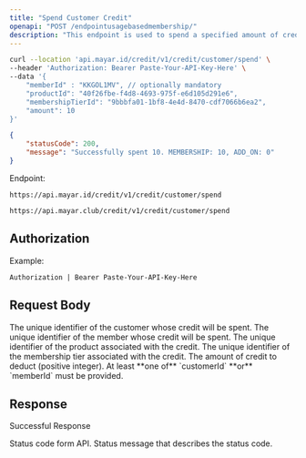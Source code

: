 ```yaml
---
title: "Spend Customer Credit"
openapi: "POST /endpointusagebasedmembership/"
description: "This endpoint is used to spend a specified amount of credit from a customer’s or member’s account on particular membership tier."
---
```


<RequestExample>

```bash Request Example
curl --location 'api.mayar.id/credit/v1/credit/customer/spend' \
--header 'Authorization: Bearer Paste-Your-API-Key-Here' \
--data '{
    "memberId" : "KKGOL1MV", // optionally mandatory
    "productId": "40f26fbe-f4d8-4693-975f-e6d105d291e6",
    "membershipTierId": "9bbbfa01-1bf8-4e4d-8470-cdf7066b6ea2",
    "amount": 10
}'
```

</RequestExample>

<ResponseExample>

```json Response Example 200
{
    "statusCode": 200,
    "message": "Successfully spent 10. MEMBERSHIP: 10, ADD_ON: 0"
}
```

</ResponseExample>

Endpoint:

<CodeGroup>

```Production Production
https://api.mayar.id/credit/v1/credit/customer/spend
```


```Sandbox Sandbox
https://api.mayar.club/credit/v1/credit/customer/spend
```

</CodeGroup>

## Authorization

<ResponseField name="Authorization" type="string" required>
  Example:

  `Authorization | Bearer Paste-Your-API-Key-Here`
</ResponseField>

## Request Body

<ParamField query="memberId" path="memberId" type="string">
  The unique identifier of the customer whose credit will be spent.
</ParamField>

<ParamField query="customerId" path="customerId" type="string">
  The unique identifier of the member whose credit will be spent.
</ParamField>

<ParamField query="productId" path="productId" type="string" required>
  The unique identifier of the product associated with the credit.
</ParamField>

<ParamField query="membershipTierId" path="membershipTierId" type="string" required>
  The unique identifier of the membership tier associated with the credit.
</ParamField>

<ParamField query="amount" path="amount" type="integer" required>
  The amount of credit to deduct (positive integer).
</ParamField>

<Note>
  At least **one of** `customerId` **or** `memberId` must be provided.
</Note>

## Response

Successful Response

<ResponseField name="statusCode" type="integer" required>
  Status code form API.
</ResponseField>

<ResponseField name="messages" type="string" required>
  Status message that describes the status code.
</ResponseField>